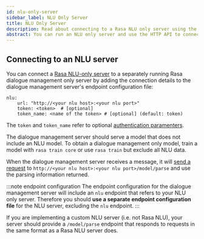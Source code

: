 ```yaml
---
id: nlu-only-server
sidebar_label: NLU Only Server
title: NLU Only Server
description: Read about connecting to a Rasa NLU only server using the HTTP API.
abstract: You can run an NLU only server and use the HTTP API to connect to it.
---
```



## Connecting to an NLU server

You can connect a [Rasa NLU-only server](./nlu-only.mdx#running-an-nlu-server) to a separately running Rasa dialogue management only server
by adding the connection details to the dialogue management server's endpoint configuration file:

```yaml-rasa title="endpoints.yml"
nlu:
    url: "http://<your nlu host>:<your nlu port>"
    token: <token>  # [optional]
    token_name: <name of the token> # [optional] (default: token)
```

The `token` and `token_name` refer to optional [authentication paramenters](./http-api.mdx#token-based-auth).

The dialogue management server should serve a model that does not include an NLU model.
To obtain a dialogue management only model, train a model with `rasa train core` or use 
`rasa train` but exclude all NLU data.

When the dialogue management server receives a message, it will [send a request](https://rasa.com/docs/rasa/pages/http-api#operation/parseModelMessage) to 
`http://<your nlu host>:<your nlu port>/model/parse` and use the parsing information returned.

:::note endpoint configuration
The endpoint configuration for the dialogue management server will include an `nlu` endpoint that refers to your NLU only server. Therefore you should **use a separate endpoint configuration file** for the NLU server, excluding the `nlu` endpoint.
:::

If you are implementing a custom NLU server (i.e. not Rasa NLU), your server should provide a `/model/parse` endpoint that responds to requests in the same 
format as a Rasa NLU server does.

